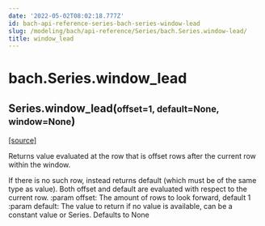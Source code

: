 ```yaml
---
date: '2022-05-02T08:02:18.777Z'
id: bach-api-reference-series-bach-series-window-lead
slug: /modeling/bach/api-reference/Series/bach.Series.window-lead/
title: window_lead
---
```


# bach.Series.window_lead

<div class="method">

<h2 class="signature-class"><span class="additional-name">Series.</span><span class="name">window_lead(</span><small class="parameter-list"><span class="parameter" id="offset">offset=1</span>, <span class="parameter" id="default">default=None</span>, <span class="parameter" id="window">window=None</span></small>)</h2>


&#8203;<span class="view-source">[[source]](https://github.com/objectiv/objectiv-analytics/blob/main/bach/bach/series/series.py)</span>

<div class="content">

Returns value evaluated at the row that is offset rows after the current row within the window.

If there is no such row, instead returns default (which must be of the same type as value).
Both offset and default are evaluated with respect to the current row.
:param offset: The amount of rows to look forward, default 1
:param default: The value to return if no value is available, can be a constant value or Series.
Defaults to None


</div>

</div>
